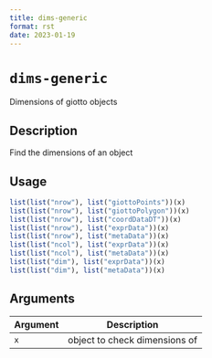 ```yaml
--- 
title: dims-generic 
format: rst 
date: 2023-01-19 
--- 
```

# `dims-generic`

Dimensions of giotto objects


## Description

Find the dimensions of an object


## Usage

```r
list(list("nrow"), list("giottoPoints"))(x)
list(list("nrow"), list("giottoPolygon"))(x)
list(list("nrow"), list("coordDataDT"))(x)
list(list("nrow"), list("exprData"))(x)
list(list("nrow"), list("metaData"))(x)
list(list("ncol"), list("exprData"))(x)
list(list("ncol"), list("metaData"))(x)
list(list("dim"), list("exprData"))(x)
list(list("dim"), list("metaData"))(x)
```


## Arguments

Argument      |Description
------------- |----------------
`x`     |     object to check dimensions of


